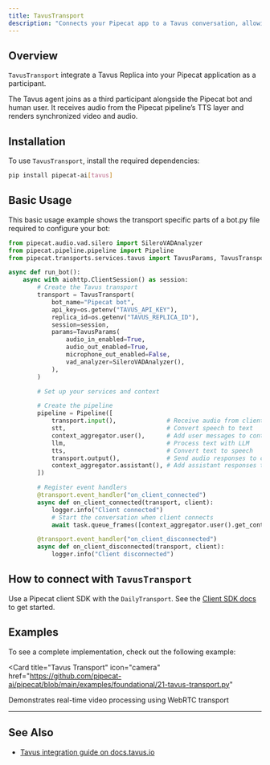 ```yaml
---
title: TavusTransport
description: "Connects your Pipecat app to a Tavus conversation, allowing the bot to join the same virtual room as the Tavus avatar and participants."
---
```


## Overview

`TavusTransport` integrate a Tavus Replica into your Pipecat application as a participant.

The Tavus agent joins as a third participant alongside the Pipecat bot and human user. It receives audio from the Pipecat pipeline’s TTS layer and renders synchronized video and audio.

## Installation

To use `TavusTransport`, install the required dependencies:

```bash
pip install pipecat-ai[tavus]
```

## Basic Usage

This basic usage example shows the transport specific parts of a bot.py file required to configure your bot:

```python
from pipecat.audio.vad.silero import SileroVADAnalyzer
from pipecat.pipeline.pipeline import Pipeline
from pipecat.transports.services.tavus import TavusParams, TavusTransport

async def run_bot():
    async with aiohttp.ClientSession() as session:
        # Create the Tavus transport
        transport = TavusTransport(
            bot_name="Pipecat bot",
            api_key=os.getenv("TAVUS_API_KEY"),
            replica_id=os.getenv("TAVUS_REPLICA_ID"),
            session=session,
            params=TavusParams(
                audio_in_enabled=True,
                audio_out_enabled=True,
                microphone_out_enabled=False,
                vad_analyzer=SileroVADAnalyzer(),
            ),
        )

        # Set up your services and context

        # Create the pipeline
        pipeline = Pipeline([
            transport.input(),              # Receive audio from client
            stt,                            # Convert speech to text
            context_aggregator.user(),      # Add user messages to context
            llm,                            # Process text with LLM
            tts,                            # Convert text to speech
            transport.output(),             # Send audio responses to client
            context_aggregator.assistant(), # Add assistant responses to context
        ])

        # Register event handlers
        @transport.event_handler("on_client_connected")
        async def on_client_connected(transport, client):
            logger.info("Client connected")
            # Start the conversation when client connects
            await task.queue_frames([context_aggregator.user().get_context_frame()])

        @transport.event_handler("on_client_disconnected")
        async def on_client_disconnected(transport, client):
            logger.info("Client disconnected")
```

## How to connect with `TavusTransport`

Use a Pipecat client SDK with the `DailyTransport`. See the [Client SDK docs](/client/js/transports/daily) to get started.

## Examples

To see a complete implementation, check out the following example:

<Card
  title="Tavus Transport"
  icon="camera"
  href="https://github.com/pipecat-ai/pipecat/blob/main/examples/foundational/21-tavus-transport.py"
>
  Demonstrates real-time video processing using WebRTC transport
</Card>

---

## See Also

- [Tavus integration guide on docs.tavus.io](https://docs.tavus.io/sections/integrations/pipecat#pipecat)
